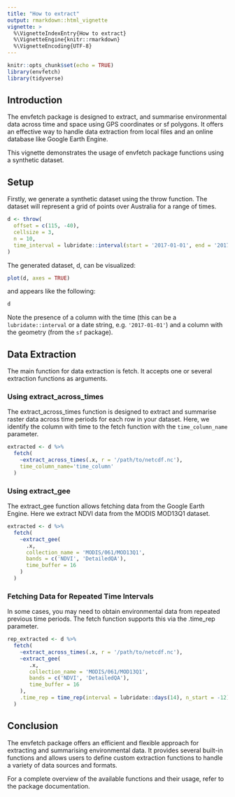 ```yaml
---
title: "How to extract"
output: rmarkdown::html_vignette
vignette: >
  %\VignetteIndexEntry{How to extract}
  %\VignetteEngine{knitr::rmarkdown}
  %\VignetteEncoding{UTF-8}
---
```


```r
knitr::opts_chunk$set(echo = TRUE)
library(envfetch)
library(tidyverse)
```

## Introduction
The envfetch package is designed to extract, and summarise environmental data across time and space using GPS coordinates or sf polygons. It offers an effective way to handle data extraction from local files and an online database like Google Earth Engine.

This vignette demonstrates the usage of envfetch package functions using a synthetic dataset.

## Setup
Firstly, we generate a synthetic dataset using the throw function. The dataset will represent a grid of points over Australia for a range of times.

```r
d <- throw(
  offset = c(115, -40),
  cellsize = 3,
  n = 10,
  time_interval = lubridate::interval(start = '2017-01-01', end = '2017-01-02'),
)
```

The generated dataset, d, can be visualized:

```r
plot(d, axes = TRUE)
```

and appears like the following:
```r
d
```

Note the presence of a column with the time (this can be a `lubridate::interval` or a date string, e.g. `'2017-01-01'`)
and a column with the geometry (from the `sf` package).

## Data Extraction

The main function for data extraction is fetch. It accepts one or several extraction functions as arguments.

### Using extract_across_times
The extract_across_times function is designed to extract and summarise raster data across time periods for each row in your dataset.
Here, we identify the column with time to the fetch function with the `time_column_name` parameter.

```r
extracted <- d %>%
  fetch(
    ~extract_across_times(.x, r = '/path/to/netcdf.nc'),
    time_column_name='time_column'
  )
```

### Using extract_gee
The extract_gee function allows fetching data from the Google Earth Engine. Here we extract NDVI data from the MODIS MOD13Q1 dataset.

```r
extracted <- d %>%
  fetch(
    ~extract_gee(
      .x,
      collection_name = 'MODIS/061/MOD13Q1',
      bands = c('NDVI', 'DetailedQA'),
      time_buffer = 16
    )
  )
```

### Fetching Data for Repeated Time Intervals
In some cases, you may need to obtain environmental data from repeated previous time periods. The fetch function supports this via the .time_rep parameter.

```r
rep_extracted <- d %>%
  fetch(
    ~extract_across_times(.x, r = '/path/to/netcdf.nc'),
    ~extract_gee(
       .x,
       collection_name = 'MODIS/061/MOD13Q1',
       bands = c('NDVI', 'DetailedQA'),
       time_buffer = 16
    ),
    .time_rep = time_rep(interval = lubridate::days(14), n_start = -12),
  )
```

## Conclusion
The envfetch package offers an efficient and flexible approach for extracting and summarising environmental data. It provides several built-in functions and allows users to define custom extraction functions to handle a variety of data sources and formats.

For a complete overview of the available functions and their usage, refer to the package documentation.
